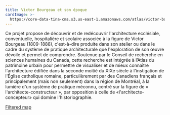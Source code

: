 ```yaml
---
title: Victor Bourgeau et son époque
cardImage: >-
  https://core-data-tina-cms.s3.us-east-1.amazonaws.com/atlas/victor-bourgeau.jpg
---
```


Ce projet propose de découvrir et de redécouvrir l'architecture ecclésiale, conventuelle, hospitalière et scolaire associée à la figure de Victor Bourgeau (1809-1888), c'est-à-dire produite dans son atelier ou dans le cadre du système de pratique architecturale que l'exploration de son œuvre dévoile et permet de comprendre. Soutenue par le Conseil de recherche en sciences humaines du Canada, cette recherche est intégrée à l’Atlas du patrimoine urbain pour permettre de visualiser et de mieux connaître l'architecture édifiée dans la seconde moitié du XIXe siècle à l'instigation de l'Église catholique romaine, particulièrement par des Canadiens français et principalement (mais non seulement) dans la région de Montréal, à la lumière d'un système de pratique méconnu, centré sur la figure de « l'architecte-constructeur », par opposition à celle de «l'architecte-concepteur» qui domine l'historiographie.

[Filtered map](/fr/search/places/?owner_project.name_facet%5B0%5D=Bourgeau)
